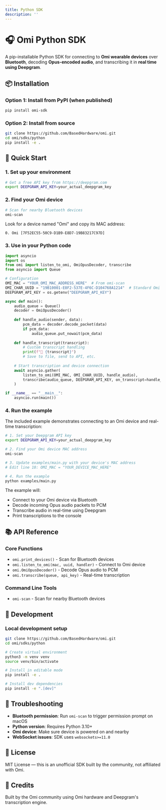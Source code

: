 ```yaml
---
title: Python SDK
description: ''
---
```


# 🎧 Omi Python SDK 

A pip-installable Python SDK for connecting to **Omi wearable devices** over **Bluetooth**, decoding **Opus-encoded audio**, and transcribing it in **real time using Deepgram**.

## 📦 Installation

### Option 1: Install from PyPI (when published)
```bash
pip install omi-sdk
```

### Option 2: Install from source
```bash
git clone https://github.com/BasedHardware/omi.git
cd omi/sdks/python
pip install -e .
```

## 🚀 Quick Start

### 1. Set up your environment
```bash
# Get a free API key from https://deepgram.com
export DEEPGRAM_API_KEY=your_actual_deepgram_key
```

### 2. Find your Omi device
```bash
# Scan for nearby Bluetooth devices
omi-scan
```

Look for a device named "Omi" and copy its MAC address:
```
0. Omi [7F52EC55-50C9-D1B9-E8D7-19B83217C97D]
```

### 3. Use in your Python code
```python
import asyncio
import os
from omi import listen_to_omi, OmiOpusDecoder, transcribe
from asyncio import Queue

# Configuration
OMI_MAC = "YOUR_OMI_MAC_ADDRESS_HERE"  # From omi-scan
OMI_CHAR_UUID = "19B10001-E8F2-537E-4F6C-D104768A1214"  # Standard Omi audio UUID
DEEPGRAM_API_KEY = os.getenv("DEEPGRAM_API_KEY")

async def main():
    audio_queue = Queue()
    decoder = OmiOpusDecoder()
    
    def handle_audio(sender, data):
        pcm_data = decoder.decode_packet(data)
        if pcm_data:
            audio_queue.put_nowait(pcm_data)
    
    def handle_transcript(transcript):
        # Custom transcript handling
        print(f"🎤 {transcript}")
        # Save to file, send to API, etc.
    
    # Start transcription and device connection
    await asyncio.gather(
        listen_to_omi(OMI_MAC, OMI_CHAR_UUID, handle_audio),
        transcribe(audio_queue, DEEPGRAM_API_KEY, on_transcript=handle_transcript)
    )

if __name__ == "__main__":
    asyncio.run(main())
```

### 4. Run the example

The included example demonstrates connecting to an Omi device and real-time transcription:

```bash
# 1. Set your Deepgram API key
export DEEPGRAM_API_KEY=your_actual_deepgram_key

# 2. Find your Omi device MAC address
omi-scan

# 3. Update examples/main.py with your device's MAC address
# Edit line 10: OMI_MAC = "YOUR_DEVICE_MAC_HERE"

# 4. Run the example
python examples/main.py
```

The example will:
- Connect to your Omi device via Bluetooth
- Decode incoming Opus audio packets to PCM
- Transcribe audio in real-time using Deepgram
- Print transcriptions to the console

## 📚 API Reference

### Core Functions
- `omi.print_devices()` - Scan for Bluetooth devices
- `omi.listen_to_omi(mac, uuid, handler)` - Connect to Omi device
- `omi.OmiOpusDecoder()` - Decode Opus audio to PCM
- `omi.transcribe(queue, api_key)` - Real-time transcription

### Command Line Tools
- `omi-scan` - Scan for nearby Bluetooth devices

## 🔧 Development

### Local development setup
```bash
git clone https://github.com/BasedHardware/omi.git
cd omi/sdks/python

# Create virtual environment
python3 -m venv venv
source venv/bin/activate

# Install in editable mode
pip install -e .

# Install dev dependencies
pip install -e ".[dev]"
```

## 🧩 Troubleshooting

- **Bluetooth permission**: Run `omi-scan` to trigger permission prompt on macOS
- **Python version**: Requires Python 3.10+
- **Omi device**: Make sure device is powered on and nearby
- **WebSocket issues**: SDK uses `websockets>=11.0`

## 📄 License

MIT License — this is an unofficial SDK built by the community, not affiliated with Omi.

## 🙌 Credits

Built by the Omi community using Omi hardware and Deepgram's transcription engine.